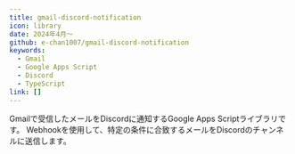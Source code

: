 ```yaml
---
title: gmail-discord-notification
icon: library
date: 2024年4月～
github: e-chan1007/gmail-discord-notification
keywords:
  - Gmail
  - Google Apps Script
  - Discord
  - TypeScript
link: []
---
```


Gmailで受信したメールをDiscordに通知するGoogle Apps Scriptライブラリです。
Webhookを使用して、特定の条件に合致するメールをDiscordのチャンネルに送信します。
